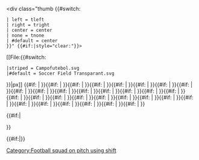 <includeonly><div class="thumb {{#switch:{{{align|center}}}
 | left = tleft
 | right = tright
 | center = center
 | none = tnone
 | #default = center
 }}" {{#if:{{{clear|}}}|style="clear:{{{clear}}}"}}>
<div class="thumbinner" style="width:{{#expr:{{{width|200}}}+4}}px">
<div style="position: relative;font-size:{{{font-size|80%}}}">
[[File:{{#switch:{{lc:{{{image|}}}}}
 |striped = Campofutebol.svg
 |#default = Soccer Field Transparant.svg
}}|{{{width|200}}}px]]
{{#if:{{{GK|}}}{{{GK_nat|}}}
|{{足球位置/球員|y=7|x=50|nat={{{GK_nat|}}}|name={{{GK}}}|text_width={{{GK_width|}}}|text_shift={{{GK_shift|}}}}}
}}{{#if:{{{SW|}}}{{{SW_nat|}}}
|{{足球位置/球員|y=15|x=50|nat={{{SW_nat|}}}|name={{{SW}}}|text_width={{{SW_width|}}}|text_shift={{{SW_shift|}}}}}
}}{{#if:{{{CB|}}}{{{CB_nat|}}}
|{{足球位置/球員|y=21|x=50|nat={{{CB_nat|}}}|name={{{CB}}}|text_width={{{CB_width|}}}|text_shift={{{CB_shift|}}}}}
}}{{#if:{{{RCB|}}}{{{RCB_nat|}}}
|{{足球位置/球員|y=18|x=27|nat={{{RCB_nat|}}}|name={{{RCB}}}|text_width={{{RCB_width|}}}|text_shift={{{RCB_shift|}}}}}
}}{{#if:{{{LCB|}}}{{{LCB_nat|}}}
|{{足球位置/球員|y=18|x=73|nat={{{LCB_nat|}}}|name={{{LCB}}}|text_width={{{LCB_width|}}}|text_shift={{{LCB_shift|}}}}}
}}{{#if:{{{RB|}}}{{{RB_nat|}}}
|{{足球位置/球員|y=30|x=15|nat={{{RB_nat|}}}|name={{{RB}}}|text_width={{{RB_width|}}}|text_shift={{{RB_shift|}}}}}
}}{{#if:{{{LB|}}}{{{LB_nat|}}}
|{{足球位置/球員|y=30|x=85|nat={{{LB_nat|}}}|name={{{LB}}}|text_width={{{LB_width|}}}|text_shift={{{LB_shift|}}}}}
}}{{#if:{{{ACB|}}}{{{ACB_nat|}}}
|{{足球位置/球員|y=30|x=50|nat={{{ACB_nat|}}}|name={{{ACB}}}|text_width={{{ACB_width|}}}|text_shift={{{ACB_shift|}}}}}
}}{{#if:{{{DM|}}}{{{DM_nat|}}}
|{{足球位置/球員|y=38|x=50|nat={{{DM_nat|}}}|name={{{DM}}}|text_width={{{DM_width|}}}|text_shift={{{DM_shift|}}}}}
}}{{#if:{{{RDM|}}}{{{RDM_nat|}}}
|{{足球位置/球員|y=40|x=30|nat={{{RDM_nat|}}}|name={{{RDM}}}|text_width={{{RDM_width|}}}|text_shift={{{RDM_shift|}}}}}
}}{{#if:{{{LDM|}}}{{{LDM_nat|}}}
|{{足球位置/球員|y=40|x=70|nat={{{LDM_nat|}}}|name={{{LDM}}}|text_width={{{LDM_width|}}}|text_shift={{{LDM_shift|}}}}}
}}{{#if:{{{RWB|}}}{{{RWB_nat|}}}
|{{足球位置/球員|y=40|x=15|nat={{{RWB_nat|}}}|name={{{RWB}}}|text_width={{{RWB_width|}}}|text_shift={{{RWB_shift|}}}}}
}}{{#if:{{{LWB|}}}{{{LWB_nat|}}}
|{{足球位置/球員|y=40|x=85|nat={{{LWB_nat|}}}|name={{{LWB}}}|text_width={{{LWB_width|}}}|text_shift={{{LWB_shift|}}}}}
}}{{#if:{{{CM|}}}{{{CM_nat|}}}
|{{足球位置/球員|y=48|x=50|nat={{{CM_nat|}}}|name={{{CM}}}|text_width={{{CM_width|}}}|text_shift={{{CM_shift|}}}}}
}}{{#if:{{{RCM|}}}{{{RCM_nat|}}}
|{{足球位置/球員|y=51|x=30|nat={{{RCM_nat|}}}|name={{{RCM}}}|text_width={{{RCM_width|}}}|text_shift={{{RCM_shift|}}}}}
}}{{#if:{{{LCM|}}}{{{LCM_nat|}}}
|{{足球位置/球員|y=51|x=70|nat={{{LCM_nat|}}}|name={{{LCM}}}|text_width={{{LCM_width|}}}|text_shift={{{LCM_shift|}}}}}
}}{{#if:{{{RW|}}}{{{RW_nat|}}}
|{{足球位置/球員|y=70|x=15|nat={{{RW_nat|}}}|name={{{RW}}}|text_width={{{RW_width|}}}|text_shift={{{RW_shift|}}}}}
}}{{#if:{{{LW|}}}{{{LW_nat|}}}
|{{足球位置/球員|y=70|x=85|nat={{{LW_nat|}}}|name={{{LW}}}|text_width={{{LW_width|}}}|text_shift={{{LW_shift|}}}}}
}}{{#if:{{{AM|}}}{{{AM_nat|}}}
|{{足球位置/球員|y=60|x=50|nat={{{AM_nat|}}}|name={{{AM}}}|text_width={{{AM_width|}}}|text_shift={{{AM_shift|}}}}}
}}{{#if:{{{RAM|}}}{{{RAM_nat|}}}
|{{足球位置/球員|y=62|x=30|nat={{{RAM_nat|}}}|name={{{RAM}}}|text_width={{{RAM_width|}}}|text_shift={{{RAM_shift|}}}}}
}}{{#if:{{{LAM|}}}{{{LAM_nat|}}}
|{{足球位置/球員|y=62|x=70|nat={{{LAM_nat|}}}|name={{{LAM}}}|text_width={{{LAM_width|}}}|text_shift={{{LAM_shift|}}}}}
}}{{#if:{{{RM|}}}{{{RM_nat|}}}
|{{足球位置/球員|y=58|x=15|nat={{{RM_nat|}}}|name={{{RM}}}|text_width={{{RM_width|}}}|text_shift={{{RM_shift|}}}}}
}}{{#if:{{{LM|}}}{{{LM_nat|}}}
|{{足球位置/球員|y=58|x=85|nat={{{LM_nat|}}}|name={{{LM}}}|text_width={{{LM_width|}}}|text_shift={{{LM_shift|}}}}}
}}{{#if:{{{SS|}}}{{{SS_nat|}}}
|{{足球位置/球員|y=70|x=50|nat={{{SS_nat|}}}|name={{{SS}}}|text_width={{{SS_width|}}}|text_shift={{{SS_shift|}}}}}
}}{{#if:{{{RSS|}}}{{{RSS_nat|}}}
|{{足球位置/球員|y=72|x=30|nat={{{RSS_nat|}}}|name={{{RSS}}}|text_width={{{RSS_width|}}}|text_shift={{{RSS_shift|}}}}}
}}{{#if:{{{LSS|}}}{{{LSS_nat|}}}
|{{足球位置/球員|y=72|x=70|nat={{{LSS_nat|}}}|name={{{LSS}}}|text_width={{{LSS_width|}}}|text_shift={{{LSS_shift|}}}}}
}}{{#if:{{{CF|}}}{{{CF_nat|}}}
|{{足球位置/球員|y=82|x=50|nat={{{CF_nat|}}}|name={{{CF}}}|text_width={{{CF_width|}}}|text_shift={{{CF_shift|}}}}}
}}{{#if:{{{RF|}}}{{{RF_nat|}}}
|{{足球位置/球員|y=80|x=13|nat={{{RF_nat|}}}|name={{{RF}}}|text_width={{{RF_width|}}}|text_shift={{{RF_shift|}}}}}
}}{{#if:{{{LF|}}}{{{LF_nat|}}}
|{{足球位置/球員|y=80|x=87|nat={{{LF_nat|}}}|name={{{LF}}}|text_width={{{LF_width|}}}|text_shift={{{LF_shift|}}}}}
}}{{#if:{{{RCF|}}}{{{RCF_nat|}}}
|{{足球位置/球員|y=80|x=27|nat={{{RCF_nat|}}}|name={{{RCF}}}|text_width={{{RCF_width|}}}|text_shift={{{RCF_shift|}}}}}
}}{{#if:{{{LCF|}}}{{{LCF_nat|}}}
|{{足球位置/球員|y=80|x=73|nat={{{LCF_nat|}}}|name={{{LCF}}}|text_width={{{LCF_width|}}}|text_shift={{{LCF_shift|}}}}}
}}</div>{{#if:{{{caption|}}}|
<div style="text-align:center; font-size:{{{caption-size|smaller}}}">{{{caption}}}</div>
}}</div></div>{{#if:{{{GK_shift|}}}{{{CB_shift|}}}{{{RCB_shift|}}}{{{LCB_shift|}}}{{{RB_shift|}}}{{{LB_shift|}}}{{{DM_shift|}}}{{{CM_shift|}}}{{{RCM_shift|}}}{{{LCM_shift|}}}{{{RW_shift|}}}{{{LW_shift|}}}{{{AM_shift|}}}{{{RM_shift|}}}{{{LM_shift|}}}{{{SS_shift|}}}{{{CF_shift|}}}{{{RCF_shift|}}}{{{LCF_shift|}}}|[[Category:Football squad on pitch using shift]]}}</includeonly><noinclude>
{{documentation}}
</noinclude>